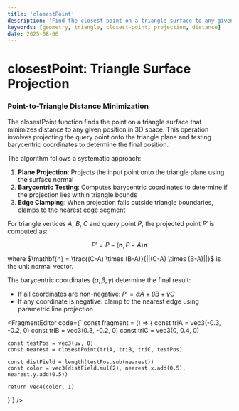 ```yaml
---
title: 'closestPoint'
description: 'Find the closest point on a triangle surface to any given 3D position'
keywords: [geometry, triangle, closest-point, projection, distance]
date: 2025-08-06
---
```



# closestPoint: Triangle Surface Projection

### Point-to-Triangle Distance Minimization

The closestPoint function finds the point on a triangle surface that minimizes distance to any given position in 3D space. This operation involves projecting the query point onto the triangle plane and testing barycentric coordinates to determine the final position.

The algorithm follows a systematic approach:

1. **Plane Projection**: Projects the input point onto the triangle plane using the surface normal
2. **Barycentric Testing**: Computes barycentric coordinates to determine if the projection lies within triangle bounds
3. **Edge Clamping**: When projection falls outside triangle boundaries, clamps to the nearest edge segment

For triangle vertices $A$, $B$, $C$ and query point $P$, the projected point $P'$ is computed as:

$$P' = P - \langle \mathbf{n}, P - A \rangle \mathbf{n}$$

where $\mathbf{n} = \frac{(C-A) \times (B-A)}{||(C-A) \times (B-A)||}$ is the unit normal vector.

The barycentric coordinates $(\alpha, \beta, \gamma)$ determine the final result:
- If all coordinates are non-negative: $P' = \alpha A + \beta B + \gamma C$ 
- If any coordinate is negative: clamp to the nearest edge using parametric line projection

<FragmentEditor
        code={`
const fragment = () => {
	const triA = vec3(-0.3, -0.2, 0)
	const triB = vec3(0.3, -0.2, 0)
	const triC = vec3(0, 0.4, 0)
	
	const testPos = vec3(uv, 0)
	const nearest = closestPoint(triA, triB, triC, testPos)
	
	const distField = length(testPos.sub(nearest))
	const color = vec3(distField.mul(2), nearest.x.add(0.5), nearest.y.add(0.5))
	
	return vec4(color, 1)
}`}
/>